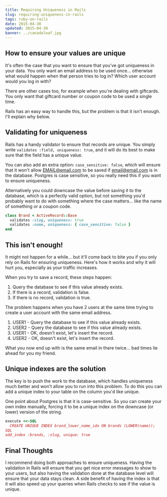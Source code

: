 ```yaml
---
title: Requiring Uniqueness in Rails
slug: requiring-uniqueness-in-rails
tags: ruby-on-rails
date: 2015-04-30
updated: 2015-04-30
banner: ../canadaleaf.jpg
---
```


## How to ensure your values are unique 
 
It's often the case that you want to ensure that you've got uniqueness in your data. You only want an email address to be used once... otherwise what would happen when that person tries to log in? Which user account would you log in with? 
 
There are other cases too, for example when you're dealing with giftcards. You only want that giftcard number or coupon code to be used a single time. 
 
Rails has an easy way to handle this, but the problem is that it isn't enough. I'll explain why below. 
 
## Validating for uniqueness 
 
Rails has a handy validator to ensure that records are unique. You simply write `validates :field, uniqueness: true`, and it will do its best to make sure that the field has a unique value. 
 
You can also add an extra option: `case_sensitive: false`, which will ensure that it won't allow EMAIL@email.com to be saved if email@email.com is in the database. Postgres is case sensitive, so you really need this if you want to ensure uniqueness. 
 
Alternatively you could downcase the value before saving it to the database, which is a perfectly valid option, but not something you'd probably want to do with something where the case matters... like the name of something or a coupon code. 
 
```ruby 
class Brand < ActiveRecord::Base 
  validates :slug, uniqueness: true 
  validates :name, uniqueness: { case_sensitive: false } 
end 
``` 
 
## This isn't enough! 
 
It might not happen for a while... but it'll come back to bite you if you only rely on Rails for ensuring uniqueness. Here's how it works and why it will hurt you, especially as your traffic increases. 
 
When you try to save a record, these steps happen: 
1. Query the database to see if this value already exists. 
2. If there is a record, validation is false. 
3. If there is no record, validation is true. 
 
The problem happens when you have 2 users at the same time trying to create a user account with the same email address. 
1. USER1 - Query the database to see if this value already exists. 
2. USER2 - Query the database to see if this value already exists. 
3. USER1 - OK, doesn't exist, let's insert the record. 
4. USER2 - OK, doesn't exist, let's insert the record. 
 
What you now end up with is the same email in there twice... bad times lie ahead for you my friend. 
 
## Unique indexes are the solution 
 
The key is to push the work to the database, which handles uniqueness much better and won't allow you to run into this problem. To do this you can add a unique index to your table on the column you'd like unique. 
 
One point about Postgres is that it is case-sensitive. So you can create your own index manually, forcing it to be a unique index on the downcase (or lower) version of the string. 
 
```ruby 
execute <<-SQL 
  CREATE UNIQUE INDEX brand_lower_name_idx ON brands (LOWER(name)); 
SQL 
add_index :brands, :slug, unique: true 
``` 
 
## Final Thoughts 
 
I recommend doing both approaches to ensure uniqueness. Having the validation in Rails will ensure that you get nice error messages to show to your users, but also having the validation done at the database level will ensure that your data stays clean. A side benefit of having the index is that it will also speed up your queries when Rails checks to see if the value is unique.